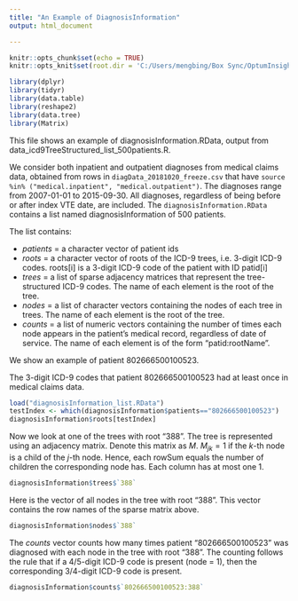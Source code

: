 ```yaml
---
title: "An Example of DiagnosisInformation"
output: html_document

---
```


```r
knitr::opts_chunk$set(echo = TRUE)
knitr::opts_knit$set(root.dir = 'C:/Users/mengbing/Box Sync/OptumInsight_DataManagement/data_freeze/20181020/data_icd9TreeStructured')

library(dplyr)
library(tidyr)
library(data.table)
library(reshape2)
library(data.tree)
library(Matrix)
```

This file shows an example of diagnosisInformation.RData, output from data_icd9TreeStructured_list_500patients.R. 
  
We consider both inpatient and outpatient diagnoses from medical claims data, obtained from rows in `diagData_20181020_freeze.csv` that have `source %in% ("medical.inpatient", "medical.outpatient")`. The diagnoses range from 2007-01-01 to 2015-09-30. All diagnoses, regardless of being before or after index VTE date, are included. The `diagnosisInformation.RData` contains a list named diagnosisInformation of 500 patients. 


The list contains:

- _patients_ = a character vector of patient ids
- _roots_ = a character vector of roots of the ICD-9 trees, i.e. 3-digit ICD-9 codes. roots[i] is a 3-digit ICD-9 code of the patient with ID patid[i]
- _trees_ = a list of sparse adjacency matrices that represent the tree-structured ICD-9 codes. The name of each element is the root of the tree.
- _nodes_ = a list of character vectors containing the nodes of each tree in trees. The name of each element is the root of the tree.
- _counts_ = a list of numeric vectors containing the number of times each node appears
in the patient's medical record, regardless of date of service. The name of each element is of the form "patid:rootName".

We show an example of patient 802666500100523.

The 3-digit ICD-9 codes that patient 802666500100523 had at least once in medical claims data.
```r
load("diagnosisInformation_list.RData")
testIndex <- which(diagnosisInformation$patients=="802666500100523")
diagnosisInformation$roots[testIndex]
```

Now we look at one of the trees with root "388". The tree is represented using an adjacency matrix. Denote this matrix as $M$. $M_{jk} = 1$ if the $k$-th node is a child of the $j$-th node. Hence, each rowSum equals the number of children the corresponding node has. Each column has at most one 1.
```r
diagnosisInformation$trees$`388`
```

Here is the vector of all nodes in the tree with root "388". This vector contains the row names of the sparse matrix above.
```r
diagnosisInformation$nodes$`388`
```

The _counts_ vector counts how many times patient "802666500100523" was diagnosed with each node in the tree with root "388". The counting follows the rule that if a 4/5-digit ICD-9 code is present (node = 1), then the corresponding 3/4-digit ICD-9 code is present.
```r
diagnosisInformation$counts$`802666500100523:388`
```







